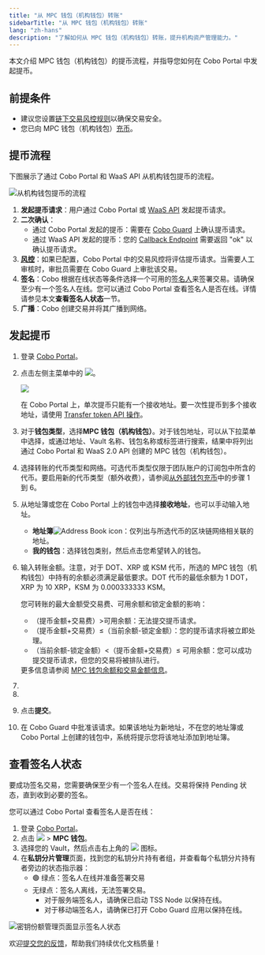 ```yaml
---
title: "从 MPC 钱包（机构钱包）转账"
sidebarTitle: "从 MPC 钱包（机构钱包）转账"
lang: "zh-hans"
description: "了解如何从 MPC 钱包（机构钱包）转账，提升机构资产管理能力。"
---
```



本文介绍 MPC 钱包（机构钱包）的提币流程，并指导您如何在 Cobo Portal 中发起提币。

## 前提条件

- 建议您设置[链下交易风控规则](/cn/portal/risk-controls/off-chain-tx-set-transfer)以确保交易安全。
- 您已向 MPC 钱包（机构钱包）[充币](/cn/portal/mpc-wallets/ocw/transfers)。

## 提币流程

下图展示了通过 Cobo Portal 和 WaaS API 从机构钱包提币的流程。

<img src="/cn/images/transfers/mpc-withdrawal-process.svg" className="diagram" alt="从机构钱包提币的流程"/>

1. **发起提币请求**：用户通过 Cobo Portal 或 [WaaS API](https://www.cobo.com/developers/v2_cn/guides/mpc-wallets/get-started-ocw#withdraw-tokens) 发起提币请求。
2. **二次确认**：
   - 通过 Cobo Portal 发起的提币：需要在 [Cobo Guard](/cn/guard/introduction) 上确认提币请求。
   - 通过 WaaS API 发起的提币：您的 [Callback Endpoint](https://www.cobo.com/developers/v2_cn/guides/webhooks-callbacks/introduction) 需要返回 "ok" 以确认提币请求。
3. **[风控](/cn/portal/risk-controls/tx-policies-overview)**：如果已配置，Cobo Portal 中的交易风控将评估提币请求。当需要人工审核时，审批员需要在 Cobo Guard 上审批该交易。
4. **签名**：Cobo 根据在线状态等条件选择一个可用的[签名人](/cn/portal/mpc-wallets/ocw/holder-group-main-group#create-a-main-group)来签署交易。请确保至少有一个签名人在线。您可以通过 Cobo Portal 查看签名人是否在线。详情请参见本文**查看签名人状态**一节。
5. **广播**：Cobo 创建交易并将其广播到网络。


## 发起提币

1. 登录 [Cobo Portal](https://portal.cobo.com/login)。
2. 点击左侧主菜单中的 <img src="/cn/images/transfers/transfer-button.svg" className="icon"></img>。

    <img src="/cn/images/transfers/transfer-button-location.png" className="screenshot_modal"/>

    <Note>在 Cobo Portal 上，单次提币只能有一个接收地址。要一次性提币到多个接收地址，请使用 [Transfer token API 操作](https://www.cobo.com/developers/v2/api-references/transactions/transfer-token)。</Note>

3. 对于**钱包类型**，选择**MPC 钱包（机构钱包）**。对于钱包地址，可以从下拉菜单中选择，或通过地址、Vault 名称、钱包名称或标签进行搜索，结果中将列出通过 Cobo Portal 和 WaaS 2.0 API 创建的 MPC 钱包（机构钱包）。

4. 选择转账的代币类型和网络。可选代币类型仅限于团队账户的订阅包中所含的代币。要启用新的代币类型（额外收费），请参阅[从外部钱包充币](https://manuals.cobo.com/cn/portal/mpc-wallets/ocw/transfers#)中的步骤 1 到 6。

5. 从地址簿或您在 Cobo Portal 上的钱包中选择**接收地址**，也可以手动输入地址。
    - **地址簿**<img src="/en/images/common/icon_address_book.svg" className="icon" alt="Address Book icon" />：仅列出与所选代币的区块链网络相关联的地址。
    - **我的钱包**：选择钱包类别，然后点击您希望转入的钱包。

6. 输入转账金额。注意，对于 DOT、XRP 或 KSM 代币，所选的 MPC 钱包（机构钱包）中持有的余额必须满足最低要求。DOT 代币的最低余额为 1 DOT，XRP 为 10 XRP，KSM 为 0.000333333 KSM。

    <Info>您可转账的最大金额受交易费、可用余额和锁定金额的影响：<ul><li>（提币金额+交易费）\>可用余额：无法提交提币请求。</li><li>（提币金额+交易费）≤（当前余额-锁定金额）：您的提币请求将被立即处理。</li><li>（当前余额-锁定金额）\<（提币金额+交易费）≤ 可用余额：您可以成功提交提币请求，但您的交易将被排队进行。</li></ul>更多信息请参阅 [MPC 钱包余额和交易金额信息](https://www.cobo.com/developers/v2_cn/guides/mpc-wallets/balance-amounts)。</Info>

7. <Fee />
8. <MySnippet />
9. 点击**提交**。
10. 在 Cobo Guard 中批准该请求。如果该地址为新地址，不在您的地址簿或 Cobo Portal 上创建的钱包中，系统将提示您将该地址添加到地址簿。

## 查看签名人状态

要成功签名交易，您需要确保至少有一个签名人在线。交易将保持 Pending 状态，直到收到必要的签名。

您可以通过 Cobo Portal 查看签名人是否在线：
1. 登录 [Cobo Portal](https://portal.cobo.com/login)。
2. 点击 <img src="/cn/images/transfers/wallets-icon.svg" className="icon"></img> > **MPC 钱包**。
3. 选择您的 Vault，然后点击右上角的 <img src="/cn/images/transfers/manage-key-share-group.svg" className="icon"></img> 图标。
4. 在**私钥分片管理**页面，找到您的私钥分片持有者组，并查看每个私钥分片持有者旁边的状态指示器：
   - 🟢 绿点：签名人在线并准备签署交易
   - 无绿点：签名人离线，无法签署交易。
        - 对于服务端签名人，请确保已启动 TSS Node 以保持在线。
        - 对于移动端签名人，请确保已打开 Cobo Guard 应用以保持在线。

<img src="/cn/images/transfers/main-group-active.png" className="screenshot_modal" alt="密钥份额管理页面显示签名人状态"/>

<Tip>欢迎[提交您的反馈](https://forms.zohopublic.com/cobo/form/DocumentFeedbackForm/formperma/QvLOhxJv1_JMsJ-1dleZ8Itb_7rzN-LtgvsDdxosoVI?referrername=manuals)，帮助我们持续优化文档质量！</Tip>